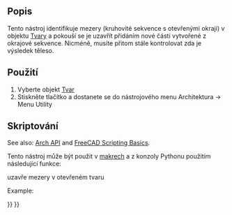 <languages/>

{{Docnav
|[[Arch_RemoveShape|RemoveShape]]
|[[Arch_MergeWalls|MergeWalls]]
|[[BIM_Workbench|BIM]]
|IconL=Arch_RemoveShape.svg
|IconR=Arch_MergeWalls.svg
|IconC=Workbench_BIM.svg
}}

<div class="mw-translate-fuzzy">
{{GuiCommand/cs|Name=Arch CloseHoles|Name/cs=Arch CloseHoles|Workbenches=[[Arch_Workbench/cs|Arch]]|MenuLocation=Arch → Utilities → Close Holes|SeeAlso=[[Arch Check]]}}
</div>

<span id="Description"></span>
==Popis==

<div class="mw-translate-fuzzy">
Tento nástroj identifikuje mezery (kruhovité sekvence s otevřenými okraji) v objektu [[Part Workbench|Tvary]] a pokouší se je uzavřít přidáním nové části vytvořené z okrajové sekvence. Nicméně, musíte přitom stále kontrolovat zda je výsledek těleso.
</div>

<span id="Usage"></span>
<div class="mw-translate-fuzzy">
==Použití==
</div>

<div class="mw-translate-fuzzy">
# Vyberte objekt [[Part Workbench|Tvar]]
# Stiskněte tlačítko {{KEY|[[Image:Arch CloseHoles.png|16px]] '''Uzavřít mezery'''}} a dostanete se do nástrojového menu Architektura -> Menu Utility
</div>

<span id="Scripting"></span>
<div class="mw-translate-fuzzy">
==Skriptování==
</div>

See also: [[Arch_API|Arch API]] and [[FreeCAD_Scripting_Basics|FreeCAD Scripting Basics]].

<div class="mw-translate-fuzzy">
Tento nástroj může být použit v [[macros|makrech]] a z konzoly Pythonu použitím následující funkce:
</div>
{{Code|code=
solid = closeHole(shape)
}}

<div class="mw-translate-fuzzy">
uzavře mezery v otevřeném tvaru
</div>

Example:
{{Code|code=
import FreeCAD, Draft, Arch

Line = Draft.makeWire([FreeCAD.Vector(0, 0, 0),FreeCAD.Vector(2000, 2000, 0)])
Wall = Arch.makeWall(Line, width=150, height=3000)

Box = FreeCAD.ActiveDocument.addObject("Part::Box", "Box")
Box.Length = 900
Box.Width = 450
Box.Height = 2000
FreeCAD.ActiveDocument.recompute()

Draft.rotate(Box, 45)
Draft.move(Box, FreeCAD.Vector(1000, 700, 0))

Arch.removeComponents(Box, Wall)
FreeCAD.ActiveDocument.recompute() 

solid = Arch.closeHole(Wall.Shape)
}}


{{Docnav
|[[Arch_RemoveShape|RemoveShape]]
|[[Arch_MergeWalls|MergeWalls]]
|[[BIM_Workbench|BIM]]
|IconL=Arch_RemoveShape.svg
|IconR=Arch_MergeWalls.svg
|IconC=Workbench_BIM.svg
}}

{{BIM_Tools_navi{{#translation:}}}}
{{Userdocnavi{{#translation:}}}}